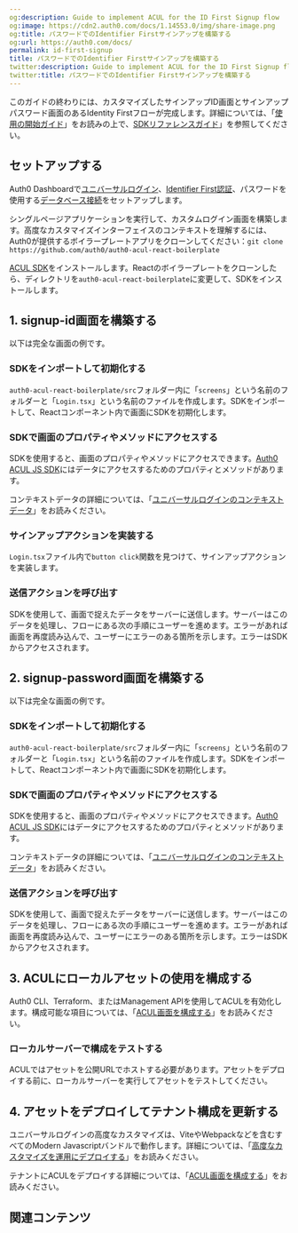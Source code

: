 ```yaml
---
og:description: Guide to implement ACUL for the ID First Signup flow
og:image: https://cdn2.auth0.com/docs/1.14553.0/img/share-image.png
og:title: パスワードでのIdentifier Firstサインアップを構築する
og:url: https://auth0.com/docs/
permalink: id-first-signup
title: パスワードでのIdentifier Firstサインアップを構築する
twitter:description: Guide to implement ACUL for the ID First Signup flow
twitter:title: パスワードでのIdentifier Firstサインアップを構築する
---
```


このガイドの終わりには、カスタマイズしたサインアップID画面とサインアップパスワード画面のあるIdentity Firstフローが完成します。詳細については、「[使用の開始ガイド](/login-pages/advanced-customizations/getting-started)」をお読みの上で、[SDKリファレンスガイド](/login-pages/advanced-customizations/getting-started/sdk-quickstart)」を参照してください。

## セットアップする

Auth0 Dashboardで[ユニバーサルログイン](/login/universal-login/universal-experience)、[Identifier First認証](/login/universal-login/identifier-first)、パスワードを使用する[データベース接続](/applications/set-up-database-connections)をセットアップします。

シングルページアプリケーションを実行して、カスタムログイン画面を構築します。高度なカスタマイズインターフェイスのコンテキストを理解するには、Auth0が提供するボイラープレートアプリをクローンしてください：`git clone https://github.com/auth0/auth0-acul-react-boilerplate`

[ACUL SDK](/login-pages/advanced-customizations/getting-started/sdk-quickstart)をインストールします。Reactのボイラープレートをクローンしたら、ディレクトリを`auth0-acul-react-boilerplate`に変更して、SDKをインストールします。



## 1. signup-id画面を構築する



以下は完全な画面の例です。



### SDKをインポートして初期化する

`auth0-acul-react-boilerplate/src`フォルダー内に「`screens`」という名前のフォルダーと「`Login.tsx`」という名前のファイルを作成します。SDKをインポートして、Reactコンポーネント内で画面にSDKを初期化します。



### SDKで画面のプロパティやメソッドにアクセスする

SDKを使用すると、画面のプロパティやメソッドにアクセスできます。[Auth0 ACUL JS SDK](/login-pages/advanced-customizations/getting-started/sdk-quickstart)にはデータにアクセスするためのプロパティとメソッドがあります。

コンテキストデータの詳細については、「[ユニバーサルログインのコンテキストデータ](/not-found/17CiWTJFxPLxKRT4ZQ9bCD)」をお読みください。

### サインアップアクションを実装する

`Login.tsx`ファイル内で`button click`関数を見つけて、サインアップアクションを実装します。


### 送信アクションを呼び出す

SDKを使用して、画面で捉えたデータをサーバーに送信します。サーバーはこのデータを処理し、フローにある次の手順にユーザーを進めます。エラーがあれば画面を再度読み込んで、ユーザーにエラーのある箇所を示します。エラーはSDKからアクセスされます。



## 2. signup-password画面を構築する



以下は完全な画面の例です。



### SDKをインポートして初期化する

`auth0-acul-react-boilerplate/src`フォルダー内に「`screens`」という名前のフォルダーと「`Login.tsx`」という名前のファイルを作成します。SDKをインポートして、Reactコンポーネント内で画面にSDKを初期化します。



### SDKで画面のプロパティやメソッドにアクセスする

SDKを使用すると、画面のプロパティやメソッドにアクセスできます。[Auth0 ACUL JS SDK](/login-pages/advanced-customizations/getting-started/sdk-quickstart)にはデータにアクセスするためのプロパティとメソッドがあります。

コンテキストデータの詳細については、「[ユニバーサルログインのコンテキストデータ](/not-found/17CiWTJFxPLxKRT4ZQ9bCD)」をお読みください。



### 送信アクションを呼び出す

SDKを使用して、画面で捉えたデータをサーバーに送信します。サーバーはこのデータを処理し、フローにある次の手順にユーザーを進めます。エラーがあれば画面を再度読み込んで、ユーザーにエラーのある箇所を示します。エラーはSDKからアクセスされます。



## 3. ACULにローカルアセットの使用を構成する

Auth0 CLI、Terraform、またはManagement APIを使用してACULを有効化します。構成可能な項目については、「[ACUL画面を構成する](/login-pages/advanced-customizations/getting-started/configure-acul-screens)」をお読みください。



### ローカルサーバーで構成をテストする

ACULではアセットを公開URLでホストする必要があります。アセットをデプロイする前に、ローカルサーバーを実行してアセットをテストしてください。



## 4. アセットをデプロイしてテナント構成を更新する

ユニバーサルログインの高度なカスタマイズは、ViteやWebpackなどを含むすべてのModern Javascriptバンドルで動作します。詳細については、「[高度なカスタマイズを運用にデプロイする](/not-found/4plD7FvF7vu9nZLTWBVQ3H)」をお読みください。

テナントにACULをデプロイする詳細については、「[ACUL画面を構成する](/login-pages/advanced-customizations/getting-started/configure-acul-screens)」をお読みください。

## 関連コンテンツ